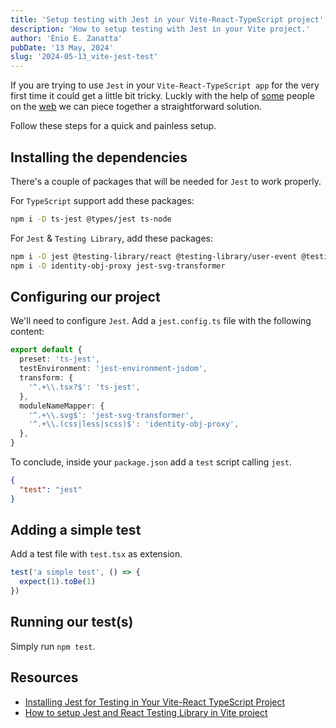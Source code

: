 ```yaml
---
title: 'Setup testing with Jest in your Vite-React-TypeScript project'
description: 'How to setup testing with Jest in your Vite project.'
author: 'Enio E. Zanatta'
pubDate: '13 May, 2024'
slug: '2024-05-13_vite-jest-test'
---
```


If you are trying to use `Jest` in your `Vite-React-TypeScript app` for the very first time it could get a little bit tricky. Luckly with the help
of [some](https://dev.to/hannahadora/jest-testing-with-vite-and-react-typescript-4bap) people on the [web](https://zaferayan.medium.com/how-to-setup-jest-and-react-testing-library-in-vite-project-2600f2d04bdd)
we can piece together a straightforward solution.

Follow these steps for a quick and painless setup.

## Installing the dependencies

There's a couple of packages that will be needed for `Jest` to work properly.

For `TypeScript` support add these packages:

```bash title="terminal"
npm i -D ts-jest @types/jest ts-node
```

For `Jest` & `Testing Library`, add these packages:

```bash title="terminal"
npm i -D jest @testing-library/react @testing-library/user-event @testing-library/jest-dom jest-environment-jsdom
npm i -D identity-obj-proxy jest-svg-transformer
```

## Configuring our project

We'll need to configure `Jest`. Add a `jest.config.ts` file with the following content:

```ts title="jest.config.ts"
export default {
  preset: 'ts-jest',
  testEnvironment: 'jest-environment-jsdom',
  transform: {
    '^.+\\.tsx?$': 'ts-jest',
  },
  moduleNameMapper: {
    '^.+\\.svg$': 'jest-svg-transformer',
    '^.+\\.(css|less|scss)$': 'identity-obj-proxy',
  },
}
```

To conclude, inside your `package.json` add a `test` script calling `jest`.

```json title="package.json"
{
  "test": "jest"
}
```

## Adding a simple test

Add a test file with `test.tsx` as extension.

```js title="tests/a-simple-test.tsx"
test('a simple test', () => {
  expect(1).toBe(1)
})
```

## Running our test(s)

Simply run `npm test`.

## Resources

- [Installing Jest for Testing in Your Vite-React TypeScript Project](https://dev.to/hannahadora/jest-testing-with-vite-and-react-typescript-4bap)
- [How to setup Jest and React Testing Library in Vite project](https://zaferayan.medium.com/how-to-setup-jest-and-react-testing-library-in-vite-project-2600f2d04bdd)

